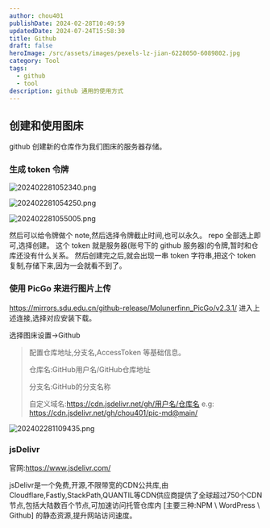 ```yaml
---
author: chou401
publishDate: 2024-02-28T10:49:59
updatedDate: 2024-07-24T15:58:30
title: Github
draft: false
heroImage: /src/assets/images/pexels-lz-jian-6228050-6089802.jpg
category: Tool
tags:
  - github
  - tool
description: github 通用的使用方式
---
```


## 创建和使用图床

github 创建新的仓库作为我们图床的服务器存储。

### 生成 token 令牌

![202402281052340.png](https://cdn.jsdelivr.net/gh/chou401/pic-md@main/img/202402281052340.png)

![202402281054250.png](https://cdn.jsdelivr.net/gh/chou401/pic-md@main/img/202402281054250.png)

![202402281055005.png](https://cdn.jsdelivr.net/gh/chou401/pic-md@main/img/202402281055005.png)

然后可以给令牌做个 note,然后选择令牌截止时间,也可以永久。
repo 全部选上即可,选择创建。
这个 token 就是服务器(账号下的 github 服务器)的令牌,暂时和仓库还没有什么关系。
然后创建完之后,就会出现一串 token 字符串,把这个 token 复制,存储下来,因为一会就看不到了。

### 使用 PicGo 来进行图片上传

https://mirrors.sdu.edu.cn/github-release/Molunerfinn_PicGo/v2.3.1/
进入上述连接,选择对应安装下载。

选择图床设置->Github

> 配置仓库地址,分支名,AccessToken 等基础信息。
>
> 仓库名:GitHub用户名/GitHub仓库地址
>
> 分支名:GitHub的分支名称
>
> 自定义域名:https://cdn.jsdelivr.net/gh/用户名/仓库名 e.g: https://cdn.jsdelivr.net/gh/chou401/pic-md@main/

![202402281109435.png](https://cdn.jsdelivr.net/gh/chou401/pic-md@main/img/202402281109435.png)

### jsDelivr

官网:https://www.jsdelivr.com/

jsDelivr是一个免费,开源,不限带宽的CDN公共库,由Cloudflare,Fastly,StackPath,QUANTIL等CDN供应商提供了全球超过750个CDN节点,包括大陆数百个节点,可加速访问托管仓库内 [主要三种:NPM \ WordPress \ Github] 的静态资源,提升网站访问速度。
